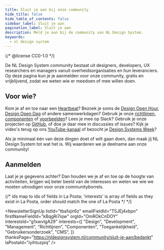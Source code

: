 ```yaml
---
title: Sluit je aan bij onze community
hide_title: false
hide_table_of_contents: false
sidebar_label: Sluit je aan
pagination_label: Sluit je aan
description: Meld je aan bij de community van NL Design System.
keywords:
  - nl design system
---
```


{/* @license CC0-1.0 */}


De NL Design System community bestaat uit designers, developers, UX researchers en managers vanuit overheidsorganisaties en hun leveranciers. Op deze pagina kun je je aanmelden voor onze community, gratis en vrijblijvend, zodat we weten wie er meedoen of mee willen doen.

## Voor wie?

Kom je af en toe naar een [Heartbeat](/events/heartbeat/overzicht)? Bezoek je soms de [Design Open Hour](/events/design-open-hour/overzicht), [Design Open Dag](/events/design-open-dag) of andere samenwerkdagen? Gebruik je onze [richtlijnen](/richtlijnen/introductie), [componenten](/componenten/) of [voorbeelden](/voorbeelden)? Lees je mee op Slack? Gebruik je onze projecten op [GitHub](https://github.com/nl-design-system/), of doe je daar mee in discussies of issues? Kijk je video's terug op ons [YouTube-kanaal](https://www.youtube.com/@nldesignsystem) of bezocht je [Design Systems Week](/events/design-systems-week-2023)?

Als je minimaal één van deze dingen doet of wilt gaan doen, dan maak jij NL Design System tot wat het is. Wij waarderen we je deelname aan onze community!

## Aanmelden

Laat je je gegevens achter? Dan houden we je af en toe op de hoogte van activiteiten, krijgen wij beter beeld van de interesses en weten we wie we moeten uitnodigen voor onze communityborrels.

{/* ids map to ids of fields in La Posta; 'interests' is array of fields as they exist in La Posta, order should match the one of La Posta */ */}

<NewsletterSignUp
  listId="tba1xjir6z"
  emailFieldId="T5JEj4xbpn"
  firstNameFieldId="kBqgRi7iqw"
  orgId="OmROkCnDOY"
  interestsId="g1xwvlgA29"
  interests={[
    "Design",
    "Development",
    "Management",
    "Richtlijnen",
    "Componenten",
    "Toegankelijkheid",
    "Gebruikersonderzoek",
    "CMS",
  ]}
  thanksPage="https://nldesignsystem.nl/community/sluit-je-aan/bedankt"
  laPostaId="iyihtuzpiq"
/>
